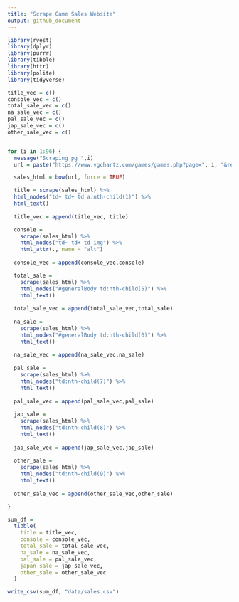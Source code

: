 ```yaml
---
title: "Scrape Game Sales Website"
output: github_document
---
```


```r
library(rvest)
library(dplyr)
library(purrr)
library(tibble)
library(httr)
library(polite)
library(tidyverse)
```

```r

title_vec = c()
console_vec = c()
total_sale_vec = c()
na_sale_vec = c()
pal_sale_vec = c()
jap_sale_vec = c()
other_sale_vec = c()


for (i in 1:96) {
  message("Scraping pg ",i)
  url = paste("https://www.vgchartz.com/games/games.php?page=", i, "&results=200&name=&console=&keyword=&publisher=&genre=&order=TotalSales&ownership=Both&boxart=Both&banner=Both&showdeleted=&region=All&goty_year=&developer=&direction=DESC&showtotalsales=1&shownasales=1&showpalsales=1&showjapansales=1&showothersales=1&showpublisher=0&showdeveloper=0&showreleasedate=0&showlastupdate=0&showvgchartzscore=0&showcriticscore=0&showuserscore=0&showshipped=0&alphasort=&showmultiplat=No", sep = "")

  sales_html = bow(url, force = TRUE)

  title = scrape(sales_html) %>% 
  html_nodes("td~ td+ td a:nth-child(1)") %>% 
  html_text() 
  
  title_vec = append(title_vec, title)

  console = 
    scrape(sales_html) %>% 
    html_nodes("td~ td+ td img") %>% 
    html_attr(., name = "alt") 
  
  console_vec = append(console_vec,console)

  total_sale = 
    scrape(sales_html) %>% 
    html_nodes("#generalBody td:nth-child(5)") %>% 
    html_text()
  
  total_sale_vec = append(total_sale_vec,total_sale)
  
  na_sale = 
    scrape(sales_html) %>% 
    html_nodes("#generalBody td:nth-child(6)") %>% 
    html_text() 
  
  na_sale_vec = append(na_sale_vec,na_sale)
  
  pal_sale = 
    scrape(sales_html) %>% 
    html_nodes("td:nth-child(7)") %>% 
    html_text()
  
  pal_sale_vec = append(pal_sale_vec,pal_sale)
  
  jap_sale = 
    scrape(sales_html) %>% 
    html_nodes("td:nth-child(8)") %>% 
    html_text()
  
  jap_sale_vec = append(jap_sale_vec,jap_sale)
  
  other_sale = 
    scrape(sales_html) %>% 
    html_nodes("td:nth-child(9)") %>% 
    html_text()
  
  other_sale_vec = append(other_sale_vec,other_sale)

}

```




```r
sum_df = 
  tibble(
    title = title_vec,
    console = console_vec,
    total_sale = total_sale_vec,
    na_sale = na_sale_vec,
    pal_sale = pal_sale_vec,
    japan_sale = jap_sale_vec,
    other_sale = other_sale_vec
  )

write_csv(sum_df, "data/sales.csv")
```

